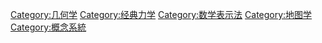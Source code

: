 {{catmore}}
{{Commonscat|Coordinate systems}}

[[Category:几何学|Category:几何学]]
[[Category:经典力学|Category:经典力学]]
[[Category:数学表示法|Category:数学表示法]]
[[Category:地图学|Category:地图学]]
[[Category:概念系統|Category:概念系統]]